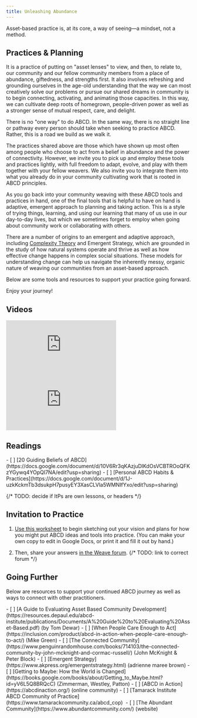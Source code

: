 ```yaml
---
title: Unleashing Abundance
---
```


Asset-based practice is, at its core, a way of seeing—a mindset, not a method.

## Practices & Planning

It is a practice of putting on "asset lenses" to view, and then, to relate to, our community and our fellow community members from a place of abundance, giftedness, and strengths first. It also involves refreshing and grounding ourselves in the age-old understanding that the way we can most creatively solve our problems or pursue our shared dreams in community is to begin connecting, activating, and animating those capacities. In this way, we can cultivate deep roots of homegrown, people-driven power as well as a stronger sense of mutual respect, care, and delight.

There is no "one way" to do ABCD. In the same way, there is no straight line or pathway every person should take when seeking to practice ABCD. Rather, this is a road we build as we walk it.

The practices shared above are those which have shown up most often among people who choose to act from a belief in abundance and the power of connectivity. However, we invite you to pick up and employ these tools and practices lightly, with full freedom to adapt, evolve, and play with them together with your fellow weavers. We also invite you to integrate them into what you already do in your community cultivating work that is rooted in ABCD principles.

As you go back into your community weaving with these ABCD tools and practices in hand, one of the final tools that is helpful to have on hand is adaptive, emergent approach to planning and taking action. This is a style of trying things, learning, and using our learning that many of us use in our day-to-day lives, but which we sometimes forget to employ when going about community work or collaborating with others.

There are a number of origins to an emergent and adaptive approach, including [Complexity Theory](https://medium.com/@junp01/an-introduction-to-complexity-theory-3c20695725f8) and Emergent Strategy, which are grounded in the study of how natural systems operate and thrive as well as how effective change happens in complex social situations. These models for understanding change can help us navigate the inherently messy, organic nature of weaving our communities from an asset-based approach.

Below are some tools and resources to support your practice going forward.

Enjoy your journey!

## Videos

<Embed src="https://www.youtube.com/embed/IyN76oTt67M"/>

<Embed src="https://www.youtube.com/embed/uwA02v9gfOc"/>


## Readings

<Checklist>
- [ ] [20 Guiding Beliefs of ABCD](https://docs.google.com/document/d/10V6Rr3qKAzjuDlKdOsVCBTROoQFKzYGywq4YOpQI7NA/edit?usp=sharing)
- [ ] [Personal ABCD Habits & Practices](https://docs.google.com/document/d/1J-uzkKckmTb3dsukpH7pusyEY3XasCLVla5WMNIfYxo/edit?usp=sharing)
</Checklist>

{/* TODO: decide if ItPs are own lessons, or headers */}

## Invitation to Practice

1. [Use this worksheet](https://docs.google.com/document/d/1LxPJnVDPFOzFEcEMs2fbDh0UmscimoQrHoSnQYmqbz0/edit?usp=sharing) to begin sketching out your vision and plans for how you might put ABCD ideas and tools into practice. (You can make your own copy to edit in Google Docs, or print it and fill it out by hand.)

2. Then, share your answers [in the Weave forum](https://community.weavers.org/topics). {/* TODO: link to correct forum */}

## Going Further

Below are resources to support your continued ABCD journey as well as ways to connect with other practitioners.

<Checklist>
- [ ] [A Guide to Evaluating Asset Based Community Development](https://resources.depaul.edu/abcd-institute/publications/Documents/A%20Guide%20to%20Evaluating%20Asset-Based.pdf)  (by Tom Dewar)
- [ ] [When People Care Enough to Act](https://inclusion.com/product/abcd-in-action-when-people-care-enough-to-act/)  (Mike Green)
- [ ] [The Connected Community](https://www.penguinrandomhouse.com/books/714103/the-connected-community-by-john-mcknight-and-cormac-russell/)  (John McKnight & Peter Block)
- [ ] [Emergent Strategy](https://www.akpress.org/emergentstrategy.html)  (adrienne maree brown)
- [ ] [Getting to Maybe: How the World is Changed](https://books.google.com/books/about/Getting_to_Maybe.html?id=yV6L5Q8BRQcC)  (Zimmerman, Westley, Patton)
- [ ] [ABCD in Action](https://abcdinaction.org/)  (online community)
- [ ] [Tamarack Institute ABCD Community of Practice](https://www.tamarackcommunity.ca/abcd_cop) 
- [ ] [The Abundant Community](https://www.abundantcommunity.com/) (website)
</Checklist>
